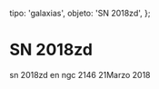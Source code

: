
  tipo: 'galaxias',
  objeto: 'SN 2018zd',
};

# SN 2018zd

<Imagen
  src="registro/sn2018-zd_20180321_1_2018zd_20180321_i88.jpg"
  fecha="20180321"
/>

sn 2018zd en ngc 2146 21Marzo 2018